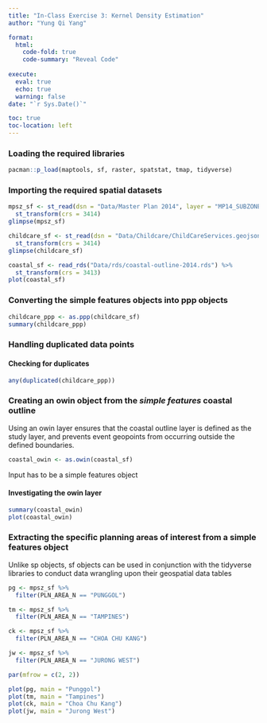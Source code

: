 ```yaml
---
title: "In-Class Exercise 3: Kernel Density Estimation"
author: "Yung Qi Yang"

format: 
  html:
    code-fold: true
    code-summary: "Reveal Code"
    
execute: 
  eval: true
  echo: true
  warning: false
date: "`r Sys.Date()`"

toc: true
toc-location: left
---
```


### Loading the required libraries

```r

pacman::p_load(maptools, sf, raster, spatstat, tmap, tidyverse)

```

### Importing the required spatial datasets

```r

mpsz_sf <- st_read(dsn = "Data/Master Plan 2014", layer = "MP14_SUBZONE_WEB_PL") %>% 
  st_transform(crs = 3414)
glimpse(mpsz_sf)

childcare_sf <- st_read(dsn = "Data/Childcare/ChildCareServices.geojson") %>%
  st_transform(crs = 3414)
glimpse(childcare_sf)

coastal_sf <- read_rds("Data/rds/coastal-outline-2014.rds") %>% 
  st_transform(crs = 3413)
plot(coastal_sf)

```

### Converting the simple features objects into ppp objects

```r

childcare_ppp <- as.ppp(childcare_sf)
summary(childcare_ppp)

```

### Handling duplicated data points

#### Checking for duplicates

```r

any(duplicated(childcare_ppp))

```

### Creating an owin object from the *simple features* coastal outline

Using an owin layer ensures that the coastal outline layer is defined as the study layer, and prevents event geopoints from occurring outside the defined boundaries.

```r

coastal_owin <- as.owin(coastal_sf)

```

Input has to be a simple features object

#### Investigating the owin layer

```r

summary(coastal_owin)
plot(coastal_owin)

```

### Extracting the specific planning areas of interest from a simple features object

Unlike sp objects, sf objects can be used in conjunction with the tidyverse libraries to conduct data wrangling upon their geospatial data tables

```r

pg <- mpsz_sf %>% 
  filter(PLN_AREA_N == "PUNGGOL")

tm <- mpsz_sf %>% 
  filter(PLN_AREA_N == "TAMPINES")

ck <- mpsz_sf %>% 
  filter(PLN_AREA_N == "CHOA CHU KANG")

jw <- mpsz_sf %>% 
  filter(PLN_AREA_N == "JURONG WEST")

par(mfrow = c(2, 2))

plot(pg, main = "Punggol")
plot(tm, main = "Tampines")
plot(ck, main = "Choa Chu Kang")
plot(jw, main = "Jurong West")

```

